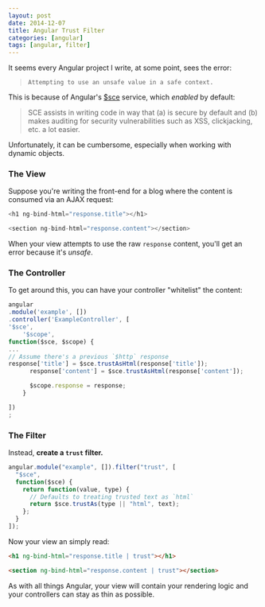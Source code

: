 ```yaml
---
layout: post
date: 2014-12-07
title: Angular Trust Filter
categories: [angular]
tags: [angular, filter]
---
```


It seems every Angular project I write, at some point, sees the error:

> `Attempting to use an unsafe value in a safe context.`

This is because of Angular's [\$sce][1] service, which _enabled_ by default:

> SCE assists in writing code in way that (a) is secure by default and (b) makes auditing for security vulnerabilities such as XSS, clickjacking, etc. a lot easier.

Unfortunately, it can be cumbersome, especially when working with dynamic objects.

### The View

Suppose you're writing the front-end for a blog where the content is consumed via an AJAX request:

```js
<h1 ng-bind-html="response.title"></h1>

<section ng-bind-html="response.content"></section>
```

When your view attempts to use the raw `response` content, you'll get an error
because it's _unsafe_.

### The Controller

To get around this, you can have your controller "whitelist" the content:

```js
angular
.module('example', [])
.controller('ExampleController', [
'$sce',
    '$scope',
function($sce, $scope) {
...
// Assume there's a previous `$http` response
response['title'] = $sce.trustAsHtml(response['title']);
      response['content'] = $sce.trustAsHtml(response['content']);

      $scope.response = response;
    }

])
;
```

### The Filter

Instead, **create a `trust` filter.**

```js
angular.module("example", []).filter("trust", [
  "$sce",
  function($sce) {
    return function(value, type) {
      // Defaults to treating trusted text as `html`
      return $sce.trustAs(type || "html", text);
    };
  }
]);
```

Now your view an simply read:

```html
<h1 ng-bind-html="response.title | trust"></h1>

<section ng-bind-html="response.content | trust"></section>
```

As with all things Angular, your view will contain your rendering logic and your controllers
can stay as thin as possible.

[1]: https://docs.angularjs.org/api/ng/service/$sce
